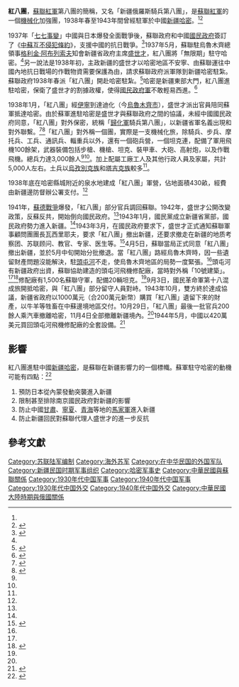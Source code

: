 '''紅八團'''，[[蘇聯紅軍|蘇聯紅軍]]第八團的簡稱，又名「新疆俄羅斯騎兵第八團」，是[[蘇聯紅軍|蘇聯紅軍]]的一個[[機械化|機械化]]加強團，1938年春至1943年間曾經駐軍於中國[[新疆|新疆]][[哈密市|哈密]]。<ref name="新疆經濟報"/><ref name="蒋介石">{{cite book|author=蒋介石|title=蘇俄在中國| url=http://books.google.com/books?id=Ge7RAwAAQBAJ&pg=PT59|date=16 June 2014|publisher=創世紀|page=59頁}}</ref>

1937年「[[七七事變|七七事變]]」中國與日本爆發全面戰爭後，蘇聯政府和中國[[國民政府|國民政府]]簽訂了《[[中蘇互不侵犯條約|中蘇互不侵犯條約]]》，支援中國的抗日戰爭。<ref name="新疆經濟報">{{Cite news | url=http://news.ts.cn/content/2006-08/31/content_1138822.htm | title=新疆哈密大營房和蘇軍「紅八團」 | work=新疆經濟報 | date=2006年8月31日 | access-date=2014-11-04 | archive-url=https://web.archive.org/web/20141104221926/http://news.ts.cn/content/2006-08/31/content_1138822.htm | archive-date=2014年11月4日 | dead-url=yes }}</ref>1937年5月，蘇聯駐烏魯木齊總領事[[格利金·阿布列索夫|格利金·阿布列索夫]]知會新疆省政府主席[[盛世才|盛世才]]，紅八團將「無限期」駐守哈密。<ref name="Forbes2010"/>另一說法是1938年初，主政新疆的盛世才以哈密地區不安寧、由蘇聯運往中國內地抗日戰場的作戰物資需要保護為由，請求蘇聯政府派軍隊到新疆哈密駐紮。蘇聯政府1938年春派「紅八團」開赴哈密駐紮。<ref name="中华网">{{Cite web | url=http://military.china.com/history4/62/20140504/18481278_4.html | title=民國時蘇聯曾駐軍新疆：3000人的機械化旅駐紮哈密(5) | work=《中國邊疆史地研究》 | publisher=[[中华网|中华网]] | accessdate=2014-11-04 | archiveurl=https://web.archive.org/web/20141104215925/http://military.china.com/history4/62/20140504/18481278_4.html | archivedate=2014-11-04 | deadurl=yes }}</ref>哈密是新疆東部大門，紅八團進駐哈密，保衛了盛世才的割據政權，使得[[國民政府軍|國民政府軍]]不敢輕易西進。<ref name="何立波">{{Cite journal | url=http://news.ifeng.com/history/zhongguojindaishi/detail_2010_07/29/1852522_1.shtml | work=同舟共進 | date=2010年7月 | author=何立波 | title=《苏联红军入疆作战始末》 | journal= | access-date=2014-11-05 | archive-url=https://web.archive.org/web/20141105211229/http://news.ifeng.com/history/zhongguojindaishi/detail_2010_07/29/1852522_1.shtml | archive-date=2014-11-05 | dead-url=no }}</ref>

1938年1月，「紅八團」經[[伊宁市|伊寧]]到達迪化（今[[烏魯木齊市|烏魯木齊市]]），盛世才派出官員陪同蘇軍抵達哈密。由於蘇軍進駐哈密是盛世才與蘇聯政府之間的協議，未經中國國民政府同意，「紅八團」對外保密，統稱「[[歸化軍|歸化軍]]騎兵第八團」，以新疆省軍名義出現和對外聯繫。<ref name="史志辦">{{Cite web | url=http://www.btnsss.gov.cn/zjsss/gxws/2771.htm | title=大營房與紅八團 | publisher=[[新疆生產建設兵團|新疆生產建設兵團]]第十三師史志辦 | access-date=2014-11-04 | archive-url=https://web.archive.org/web/20141104231750/http://www.btnsss.gov.cn/zjsss/gxws/2771.htm | archive-date=2014-11-04 | dead-url=yes }}</ref><ref name="Professor1988">{{cite book|author=John W. Garver |title=''Chinese-Soviet Relations, 1937-1945 : The Diplomacy of Chinese Nationalism''|url=http://books.google.com/books?id=_eddVnC3paoC&pg=PA156| date=1988-09-08|publisher=[[Oxford_University_Press|Oxford University Press]]| isbn=978-0-19-536374-6| page=156}}{{en}}</ref>「紅八團」對外稱一個團，實際是一支機械化旅，除騎兵、步兵、摩托兵、工兵、通訊兵、輜重兵以外，還有一個砲兵營，一個坦克連，配備了軍用飛機100餘架，武器裝備包括步槍、機槍、坦克、裝甲車、大砲、高射炮，以及作戰飛機。總兵力達3,000餘人<ref name="新疆經濟報"/><ref name="中华网"/>。加上配屬工廠工人及其他行政人員及家屬，共計5,000人左右。土兵以[[烏孜別克族|烏孜別克族]]和[[塔吉克族|塔吉克族]]較多<ref name="史志辦"/>。

1938年底在哈密縣城附近的泉水地建成「紅八團」軍營，佔地面積430畝，經費由新疆邊防督辦公署支付。<ref name="史志辦"/>

1941年，[[蘇德戰爭|蘇德戰爭]]爆發，「紅八團」部分官兵調回蘇聯。1942年，盛世才公開改變政策，反蘇反共，開始倒向國民政府。<ref name="中华网"/>1943年1月，國民黨成立新疆省黨部，國民政府勢力進入新疆。<ref name="何立波"/>1943年3月，在國民政府要求下，盛世才正式通知蘇聯軍事顧問團團長瓦西里耶夫，要求「紅八團」撤出新疆，还要求撤走在新疆的地质考察团、苏联顾问、教官、专家、医生等。<ref name="新疆通志">{{cite book|title=新疆通志|url=http://books.google.com/books?id=Dm8LAQAAMAAJ|publisher=新疆人民出版社|language=zh-cn|page=7|quote=1943年1月，国民党新疆省党部成立，大批军政要员进入新疆。盛世才秉承蒋介石旨意，正式向苏联驻迪化总领事和军事顾问提出撤走红八团的要求，还要求撤走在新疆的地质考察团、苏联顾问、教官、专家、医生等。}}</ref>4月5日，蘇聯當局正式同意「紅八團」撤出新疆，並於5月中旬開始分批撤退。當「紅八團」路經烏魯木齊時，因一些遺留財產問題沒能解決，駐[[頭屯河|頭屯河]]不走，使烏魯木齊地區的局勢一度緊張。<ref name="中华网"/>頭屯河有新疆政府出資，蘇聯協助建造的頭屯河飛機修配廠，當時對外稱「10號建築」。<ref name="蒋介石"/><ref>{{Cite news | url=http://news.ifeng.com/history/1/jishi/200906/0622_2663_1213296_7.shtml | title=鮮為人知的抗戰生命線：蘇聯軍援的西北通道 | date=2009年6月22日 | work=《文史春秋》 | access-date=2014-11-05 | archive-url=https://web.archive.org/web/20141022194515/http://news.ifeng.com/history/1/jishi/200906/0622_2663_1213296_7.shtml | archive-date=2014-10-22 | dead-url=no }}</ref>修配廠有1,500名蘇聯守軍，配備20輛坦克。<ref name="Forbes2010"/>9月3日，國民革命軍第十八混成旅開抵哈密，與「紅八團」部分留守人員對峙。1943年10月，雙方終於達成協議，新疆省政府以1000萬元（合200萬元新幣）購買「紅八團」遺留下來的財產，以牛羊等牲畜在中蘇邊境地區交付。10月29日，「紅八團」最後一批官兵200餘人乘汽車撤離哈密，11月4日全部撤離新疆境內。<ref name="中华网"/>1944年5月，中國以420萬美元買回頭屯河飛機修配廠的全套設備。<ref>{{cite book|author1=陈慧生|author2=陈超|title=民国新疆史|year=2007年10月|publisher=新疆人民出版社|isbn=978-7-228-11076-6|page=383頁}}</ref>

==影響==
紅八團進駐中國[[新疆|新疆]][[哈密|哈密]]，是蘇聯在新疆影響力的一個標幟。蘇軍駐守哈密的動機可能有四點：<ref name="Forbes2010">{{cite book|author=Andrew D.W. Forbes|title=Warlords and Muslims in Chinese Central Asia: A Poltical History of Republican Sinkiang 1911-1949|url=http://books.google.com/books?id=Tt7wAgAAQBAJ&pg=PA126|year=2010|publisher=Granite Hill Publishers|language=en|isbn=978-974-480-161-6|pages=145–146頁|quote=This unit, to be known as the Soviet Red Army 8th Regiment, was to remain in Sinkiang 'indefinitely'}}</ref>
# 預防日本從內蒙發動突襲進入新疆
# 限制甚至排除南京國民政府對新疆的影響
# 防止中國[[甘肅|甘肅]]、[[寧夏|寧夏]]、[[青海|青海]]等地的[[馬家軍|馬家軍]]進入新疆
# 防止新疆回民對蘇聯代理人盛世才的進一步反抗

== 參考文獻 ==
{{reflist|2}}

[[Category:苏联陆军编制|Category:苏联陆军编制]]
[[Category:海外苏军|Category:海外苏军]]
[[Category:在中华民国的外国军队|Category:在中华民国的外国军队]]
[[Category:新疆民国时期军事组织|Category:新疆民国时期军事组织]]
[[Category:哈密军事史|Category:哈密军事史]]
[[Category:中華民國與蘇聯關係|Category:中華民國與蘇聯關係]]
[[Category:1930年代中国军事|Category:1930年代中国军事]]
[[Category:1940年代中国军事|Category:1940年代中国军事]]
[[Category:1930年代中国外交|Category:1930年代中国外交]]
[[Category:1940年代中国外交|Category:1940年代中国外交]]
[[Category:中華民國大陸時期與俄國關係|Category:中華民國大陸時期與俄國關係]]